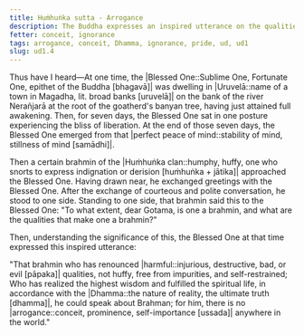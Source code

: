 ```yaml
---
title: Huṁhuṅka sutta - Arrogance
description: The Buddha expresses an inspired utterance on the qualities that make one a true brahmin.
fetter: conceit, ignorance
tags: arrogance, conceit, Dhamma, ignorance, pride, ud, ud1
slug: ud1.4
---
```


Thus have I heard—At one time, the |Blessed One::Sublime One, Fortunate One, epithet of the Buddha [bhagavā]| was dwelling in |Uruvelā::name of a town in Magadha, lit. broad banks [uruvelā]| on the bank of the river Nerañjarā at the root of the goatherd's banyan tree, having just attained full awakening. Then, for seven days, the Blessed One sat in one posture experiencing the bliss of liberation. At the end of those seven days, the Blessed One emerged from that |perfect peace of mind::stability of mind, stillness of mind [samādhi]|.

Then a certain brahmin of the |Huṁhuṅka clan::humphy, huffy, one who snorts to express indignation or derision [huṁhuṅka + jātika]| approached the Blessed One. Having drawn near, he exchanged greetings with the Blessed One. After the exchange of courteous and polite conversation, he stood to one side. Standing to one side, that brahmin said this to the Blessed One: "To what extent, dear Gotama, is one a brahmin, and what are the qualities that make one a brahmin?"

Then, understanding the significance of this, the Blessed One at that time expressed this inspired utterance:

"That brahmin who has renounced |harmful::injurious, destructive, bad, or evil [pāpaka]| qualities,
not huffy, free from impurities, and self-restrained;
Who has realized the highest wisdom and fulfilled the spiritual life,
in accordance with the |Dhamma::the nature of reality, the ultimate truth [dhamma]|, he could speak about Brahman;
for him, there is no |arrogance::conceit, prominence, self-importance [ussada]| anywhere in the world."